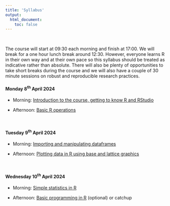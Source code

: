 ```yaml
---
title: 'Syllabus'
output: 
  html_document:
    toc: false
---
```


\  

The course will start at 09:30 each morning and finish at 17:00. We will break for a one hour lunch break around 12:30. However, everyone learns R in their own way and at their own pace so this syllabus should be treated as indicative rather than absolute. There will also be plenty of opportunities to take short breaks during the course and we will also have a couple of 30 minute sessions on robust and reproducible research practices. 

<!--All teaching will be held in room FN113 in the Fraser Noble building (building No. 7 on [this map](images/uoa_map.png){target="_blank"} on the old Aberdeen campus).
-->

#### Monday 8^th^ April 2024

  - Morning: [Introduction to the course, getting to know R and RStudio](https://alexd106.github.io/PGR-R/exercise_1.html)

  - Afternoon: [Basic R operations](https://alexd106.github.io/PGR-R/exercise_2.html)

\  

#### Tuesday 9^th^ April 2024

  - Morning: [Importing and manipulating dataframes](https://alexd106.github.io/PGR-R/exercise_3.html)

  - Afternoon: [Plotting data in R using base and lattice graphics](https://alexd106.github.io/PGR-R/exercise_4.html)

\  

#### Wednesday 10^th^ April 2024

  - Morning: [Simple statistics in R](https://alexd106.github.io/PGR-R/exercise_5.html)

  - Afternoon: [Basic programming in R](https://alexd106.github.io/PGR-R/exercise_6.html) (optional) or catchup